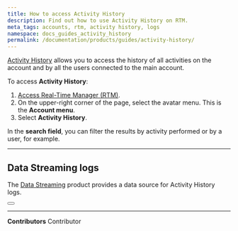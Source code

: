 ```yaml
---
title: How to access Activity History
description: Find out how to use Activity History on RTM.
meta_tags: accounts, rtm, activity history, logs
namespace: docs_guides_activity_history
permalink: /documentation/products/guides/activity-history/
---
```



[Activity History](/en/documentation/products/accounts/activity-history/) allows you to access the history of all activities on the account and by all the users connected to the main account.

To access **Activity History**:

1. [Access Real-Time Manager (RTM)](https://console.azion.com/).
2. On the upper-right corner of the page, select the avatar menu. This is the **Account menu**.
3. Select **Activity History**.

In the **search field**, you can filter the results by activity performed or by a user, for example.

---

## Data Streaming logs

The [Data Streaming](/en/documentation/products/observe/data-streaming/) product provides a data source for Activity History logs.

<Button href="/en/documentation/products/guides/use-data-streaming/" text="use data streaming"></Button>



---


**Contributors** <ContributorList>Contributor</ContributorList>
